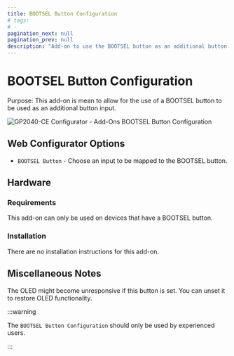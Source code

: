 ```yaml
---
title: BOOTSEL Button Configuration
# tags:
# -
pagination_next: null
pagination_prev: null
description: "Add-on to use the BOOTSEL button as an additional button input"
---
```


# BOOTSEL Button Configuration

Purpose: This add-on is mean to allow for the use of a BOOTSEL button to be used as an additional button input.

![GP2040-CE Configurator - Add-Ons BOOTSEL Button Configuration](../assets/images/gpc-add-ons-bootsel-button.png)

## Web Configurator Options

- `BOOTSEL Button` - Choose an input to be mapped to the BOOTSEL button.

## Hardware

### Requirements

This add-on can only be used on devices that have a BOOTSEL button.

### Installation

There are no installation instructions for this add-on.

## Miscellaneous Notes

The OLED might become unresponsive if this button is set. You can unset it to restore OLED functionality.

:::warning

The `BOOTSEL Button Configuration` should only be used by experienced users.

:::